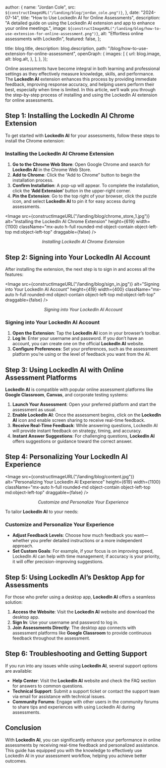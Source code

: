 
  author: {
    name: "Jordan Cole",
    src: `${constructImageURL("/landing/blog/jordan_cole.png")}`,
  },
  date: "2024-07-14",
  title: "How to Use LockedIn AI for Online Assessments",
  description:
    "A detailed guide on using the LockedIn AI extension and app to enhance your online meetings.",
  image: `${constructImageURL("/landing/blog/how-to-use-extension-for-online-assessment.png")}`,
  alt: "Effortless online assessments with LockedIn",
  featured: false,
};

  title: blog.title,
  description: blog.description,
  path: "/blog/how-to-use-extension-for-online-assessment",
  openGraph: {
    images: [
      {
        url: blog.image,
        alt: blog.alt,
      },
    ],
  },
});


Online assessments have become integral in both learning and professional settings as they effectively measure knowledge, skills, and performance. The **LockedIn AI** extension enhances this process by providing immediate feedback, improving response accuracy, and helping users perform their best, especially when time is limited. In this article, we’ll walk you through the step-by-step process of installing and using the LockedIn AI extension for online assessments.

## Step 1: Installing the LockedIn AI Chrome Extension

To get started with **LockedIn AI** for your assessments, follow these steps to install the Chrome extension:

### Installing the LockedIn AI Chrome Extension

1. **Go to the Chrome Web Store**: Open Google Chrome and search for **LockedIn AI** in the Chrome Web Store.
2. **Add to Chrome**: Click the “Add to Chrome” button to begin the installation process.
3. **Confirm Installation**: A pop-up will appear. To complete the installation, click the **‘Add Extension’** button in the upper-right corner.
4. **Pin the Extension**: Go to the top right of your browser, click the puzzle icon, and select **LockedIn AI** to pin it for easy access during assessments.

<Image
  src={constructImageURL("/landing/blog/chrome_store_1.jpg")}
  alt="Installing the LockedIn AI Chrome Extension"
  height={619}
  width={1100}
  className="mx-auto h-full rounded-md object-contain object-left-top md:object-left-top"
  draggable={false}
/>

<p align="center">
  <em>Installing LockedIn AI Chrome Extension</em>
</p>

## Step 2: Signing into Your LockedIn AI Account

After installing the extension, the next step is to sign in and access all the features:

<Image
  src={constructImageURL("/landing/blog/sign_in.jpg")}
  alt="Signing into Your LockedIn AI Account"
  height={419}
  width={400}
  className="mx-auto h-full rounded-md object-contain object-left-top md:object-left-top"
  draggable={false}
/>

<p align="center">
  <em>Signing into Your LockedIn AI Account</em>
</p>

### Signing into Your LockedIn AI Account

1. **Open the Extension**: Tap the **LockedIn AI** icon in your browser’s toolbar.
2. **Log In**: Enter your username and password. If you don’t have an account, you can create one on the official **LockedIn AI** website.
3. **Configure Preferences**: Set your preferences, such as the assessment platform you’re using or the level of feedback you want from the AI.

## Step 3: Using LockedIn AI with Online Assessment Platforms

**LockedIn AI** is compatible with popular online assessment platforms like **Google Classroom**, **Canvas**, and corporate testing systems:

1. **Launch Your Assessment**: Open your preferred platform and start the assessment as usual.
2. **Enable LockedIn AI**: Once the assessment begins, click on the **LockedIn AI** icon and enable screen sharing to receive real-time feedback.
3. **Receive Real-Time Feedback**: While answering questions, LockedIn AI will provide instant feedback on strategy, timing, and accuracy.
4. **Instant Answer Suggestions**: For challenging questions, **LockedIn AI** offers suggestions or guidance toward the correct answer.

## Step 4: Personalizing Your LockedIn AI Experience

<Image
  src={constructImageURL("/landing/blog/content.jpg")}
  alt="Personalizing Your LockedIn AI Experience"
  height={619}
  width={1100}
  className="mx-auto h-full rounded-md object-contain object-left-top md:object-left-top"
  draggable={false}
/>

<p align="center">
  <em>Customize and Personalize Your Experience</em>
</p>

To tailor **LockedIn AI** to your needs:

### Customize and Personalize Your Experience

- **Adjust Feedback Levels**: Choose how much feedback you want—whether you prefer detailed instructions or a more independent approach.
- **Set Custom Goals**: For example, if your focus is on improving speed, LockedIn AI can help with time management; if accuracy is your priority, it will offer precision-improving suggestions.

## Step 5: Using LockedIn AI’s Desktop App for Assessments

For those who prefer using a desktop app, **LockedIn AI** offers a seamless solution:

1. **Access the Website**: Visit the **LockedIn AI** website and download the desktop app.
2. **Sign In**: Use your username and password to log in.
3. **Join Assessments Directly**: The desktop app connects with assessment platforms like **Google Classroom** to provide continuous feedback throughout the assessment.

## Step 6: Troubleshooting and Getting Support

If you run into any issues while using **LockedIn AI**, several support options are available:

- **Help Center**: Visit the **LockedIn AI** website and check the FAQ section for answers to common questions.
- **Technical Support**: Submit a support ticket or contact the support team via email for assistance with technical issues.
- **Community Forums**: Engage with other users in the community forums to share tips and experiences with using LockedIn AI during assessments.

## Conclusion

With **LockedIn AI**, you can significantly enhance your performance in online assessments by receiving real-time feedback and personalized assistance. This guide has equipped you with the knowledge to effectively use LockedIn AI in your assessment workflow, helping you achieve better outcomes.
